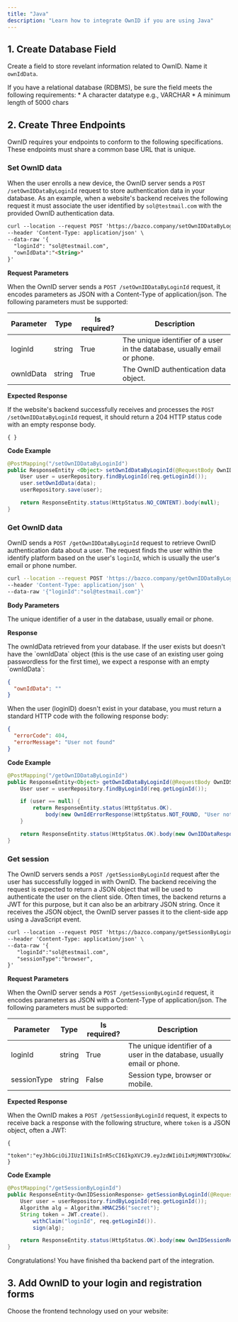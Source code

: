 ```yaml
---
title: "Java"
description: "Learn how to integrate OwnID if you are using Java"
---
```


## 1. Create Database Field
Create a field to store revelant information related to OwnID. Name it `ownIdData`.

<Info>
If you have a relational database (RDBMS), be sure the field meets the following requirements:
* A character datatype e.g., VARCHAR
* A minimum length of 5000 chars
</Info>


## 2. Create Three Endpoints
OwnID requires your endpoints to conform to the following specifications. These endpoints must share a common base URL that is unique.

### Set OwnID data 
When the user enrolls a new device, the OwnID server sends a `POST /setOwnIDDataByLoginId` request to store authentication data in your database. As an example, when a website's backend receives the following request it must associate the user identified by `sol@testmail.com` with the provided OwnID authentication data.

```md
curl --location --request POST 'https://bazco.company/setOwnIDDataByLoginId/' \
--header 'Content-Type: application/json' \
--data-raw '{
  "loginId": "sol@testmail.com",
  "ownIdData":"<String>"
}'
```

**Request Parameters**

When the OwnID server sends a `POST /setOwnIDDataByLoginId` request, it encodes parameters as JSON with a Content-Type of application/json. The following parameters must be supported:

| Parameter    | Type   | Is required? | Description                                                       |
|--------------|--------|--------------|-------------------------------------------------------------------|
| loginId        | string | True       | The unique identifier of a user in the database, usually email or phone.           |
| ownIdData    |  string | True        | The OwnID authentication data object.                             |

**Expected Response**

If the website's backend successfully receives and processes the `POST /setOwnIDDataByLoginId` request, it should return a 204 HTTP status code with an empty response body.
```
{ }
```
**Code Example**

```java
@PostMapping("/setOwnIDDataByLoginId")
public ResponseEntity <Object> setOwnIdDataByLoginId(@RequestBody OwnIDData req) {
    User user = userRepository.findByLoginId(req.getLoginId());
    user.setOwnIdData(data);
    userRepository.save(user);

    return ResponseEntity.status(HttpStatus.NO_CONTENT).body(null);
}
```

### Get OwnID data
OwnID sends a `POST /getOwnIDDataByLoginId` request to retrieve OwnID authentication data about a user. The request finds the user within the identify platform based on the user's `loginId`, which is usually the user's email or phone number.

```bash Sample Request
curl --location --request POST 'https://bazco.company/getOwnIDDataByLoginId' \
--header 'Content-Type: application/json' \
--data-raw '{"loginId":"sol@testmail.com"}' 
```

**Body Parameters**

<ParamField path="loginId" type="string" required>
  The unique identifier of a user in the database, usually email or phone.
</ParamField>  

**Response**

<ResponseField name="ownIdData" type="string">
  The ownIdData retrieved from your database.
</ResponseField>

<Info>
If the user exists but doesn't have the `ownIdData` object (this is the use case of an existing user going passwordless for the first time), we expect a response with an empty `ownIdData`:

```json User exists in your database but doesn't have ownIdData
{
  "ownIdData": ""
}
```

When the user (loginID) doesn't exist in your database, you must return a standard HTTP code with the following response body:

```json User doesn't exist in your database
{
  "errorCode": 404,
  "errorMessage": "User not found"
}
```
</Info>

**Code Example**

```java /getOwnIDDataByLoginId
@PostMapping("/getOwnIDDataByLoginId")
public ResponseEntity<Object> getOwnIdDataByLoginId(@RequestBody OwnIDSearchRequest req) {
    User user = userRepository.findByLoginId(req.getLoginId());

    if (user == null) {
        return ResponseEntity.status(HttpStatus.OK).
            body(new OwnIdErrorResponse(HttpStatus.NOT_FOUND, "User not found"));
    }

    return ResponseEntity.status(HttpStatus.OK).body(new OwnIDDataResponse(user.getOwnIdData()));
}
```

### Get session
The OwnID servers sends a `POST /getSessionByLoginId` request after the user has successfully logged in with OwnID. The backend receiving the request is expected to return a JSON object that will be used to authenticate the user on the client side. Often times, the backend returns a JWT for this purpose, but it can also be an arbitrary JSON string. Once it receives the JSON object, the OwnID server passes it to the client-side app using a JavaScript event.

```md
curl --location --request POST 'https://bazco.company/getSessionByLoginId' \
--header 'Content-Type: application/json' \
--data-raw '{
   "loginId":"sol@testmail.com",
   "sessionType":"browser",
}'
```

**Request Parameters**

When the OwnID server sends a `POST /getSessionByLoginId` request, it encodes parameters as JSON with a Content-Type of application/json. The following parameters must be supported:

| Parameter | Type   | Is required? | Description         |
|-----------|--------|--------------|---------------------|
| loginId       | string | True         | The unique identifier of a user in the database, usually email or phone. |
| sessionType       | string | False         | Session type, browser or mobile. |

**Expected Response**

When the OwnID makes a `POST /getSessionByLoginId` request, it expects to receive back a response with the following structure, where `token` is a JSON object, often a JWT:
```
{
  "token":"eyJhbGciOiJIUzI1NiIsInR5cCI6IkpXVCJ9.eyJzdWIiOiIxMjM0NTY3ODkwIiwibmFtZSI6IkpvaG4gRG9lIiwiaWF0IjoxNTE2MjM5MDIyfQ.SflKxwRJSMeKKF2QT4fwpMeJf36POk6yJV_adQssw5c"
}

```

**Code Example**

```java
@PostMapping("/getSessionByLoginId")
public ResponseEntity<OwnIDSessionResponse> getSessionByLoginId(@RequestBody OwnIDSearchRequest req) {
    User user = userRepository.findByLoginId(req.getLoginId());
    Algorithm alg = Algorithm.HMAC256("secret");
    String token = JWT.create().
        withClaim("loginId", req.getLoginId()).
        sign(alg);

    return ResponseEntity.status(HttpStatus.OK).body(new OwnIDSessionResponse(token));
}
```

Congratulations! You have finished tha backend part of the integration. 

## 3. Add OwnID to your login and registration forms

Choose the frontend technology used on your website: 

<CardGroup cols={2}>
  <Card
    title="Javascript"
    icon="js"
    href="/frontend/javascript"
  >

  </Card>
  <Card
    title="ReactJS"
    icon="react"
    href="/frontend/reactjs"
  >

  </Card>
  <Card
    title="Angular"
    icon="angular"
    href="/frontend/angular"
  >

  </Card>
</CardGroup>